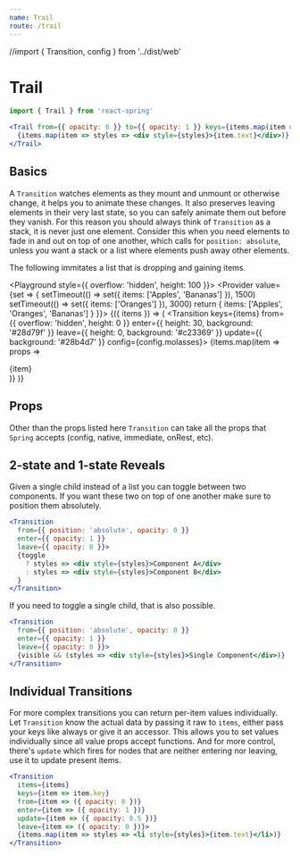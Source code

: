 ```yaml
---
name: Trail
route: /trail
---
```


//import { Transition, config } from '../dist/web' 

# Trail

```jsx
import { Trail } from 'react-spring'

<Trail from={{ opacity: 0 }} to={{ opacity: 1 }} keys={items.map(item => item.key)}>
  {items.map(item => styles => <div style={styles}>{item.text}</div>)}
</Trail>
```

## Basics

A `Transition` watches elements as they mount and unmount or otherwise change, it helps you to animate these changes. It also preserves leaving elements in their very last state, so you can safely animate them out before they vanish. For this reason you should always think of `Transition` as a stack, it is never just one element. Consider this when you need elements to fade in and out on top of one another, which calls for `position: absolute`, unless you want a stack or a list where elements push away other elements.

The following immitates a list that is dropping and gaining items.

<Playground style={{ overflow: 'hidden', height: 100 }}>
  <Provider value={set => {
    setTimeout(() => set({ items: ['Apples', 'Bananas'] }), 1500)
    setTimeout(() => set({ items: ['Oranges'] }), 3000)
    return { items: ['Apples', 'Oranges', 'Bananas'] }
  }}>
    <Consumer>
      {({ items }) => (
      <Transition
        keys={items}
        from={{ overflow: 'hidden', height: 0 }}
        enter={{ height: 30, background: '#28d79f' }}
        leave={{ height: 0, background: '#c23369' }}
        update={{ background: '#28b4d7' }}
        config={config.molasses}>
        {items.map(item => props => <div style={props}>{item}</div>)}
      </Transition>
    )}
    </Consumer>
  </Provider>
</Playground>

## Props

Other than the props listed here `Transition` can take all the props that `Spring` accepts (config, native, immediate, onRest, etc).

<PropsTable of={Transition} />

## 2-state and 1-state Reveals

Given a single child instead of a list you can toggle between two components. If you want these two on top of one another make sure to position them absolutely.

```jsx
<Transition
  from={{ position: 'absolute', opacity: 0 }}
  enter={{ opacity: 1 }}
  leave={{ opacity: 0 }}>
  {toggle
    ? styles => <div style={styles}>Component A</div>
    : styles => <div style={styles}>Component B</div>
  }
</Transition>
```

If you need to toggle a single child, that is also possible.

```jsx
<Transition
  from={{ position: 'absolute', opacity: 0 }}
  enter={{ opacity: 1 }} 
  leave={{ opacity: 0 }}>
  {visible && (styles => <div style={styles}>Single Component</div>)}
</Transition>
```

## Individual Transitions

For more complex transitions you can return per-item values individually. Let `Transition` know the actual data by passing it raw to `items`, either pass your keys like always or give it an accessor. This allows you to set values individually since all value props accept functions. And for more control, there's `update` which fires for nodes that are neither entering nor leaving, use it to update present items.

```jsx
<Transition
  items={items}
  keys={item => item.key}
  from={item => ({ opacity: 0 })}
  enter={item => ({ opacity: 1 })}
  update={item => ({ opacity: 0.5 })}
  leave={item => ({ opacity: 0 })}>
  {items.map(item => styles => <li style={styles}>{item.text}</li>)}
</Transition>
```